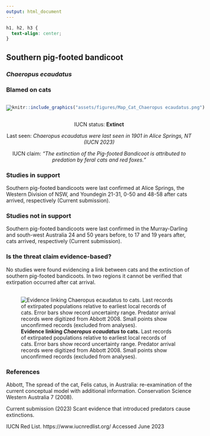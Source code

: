 ```yaml
---
output: html_document
---
```

```css
h1, h2, h3 {
  text-align: center;
}
```

## **Southern pig-footed bandicoot**
### *Chaeropus ecaudatus*
### Blamed on cats

:::: {style="display: flex;"}

::: {}

[![](assets/photos/Chaeropus ecaudatus.png)](https://www.inaturalist.org/photos/136746?size=original)

:::

::: {}

:::

::: {}
  ```r
  knitr::include_graphics("assets/figures/Map_Cat_Chaeropus ecaudatus.png")
  ```
:::

::::

<center>
IUCN status: **Extinct**

Last seen: *Chaeropus ecaudatus were last seen in 1901 in Alice Springs, NT (IUCN 2023)*

IUCN claim: *"The extinction of the Pig-footed Bandicoot is attributed to predation by feral cats and red foxes."*

</center>


### Studies in support

Southern pig-footed bandicoots were last confirmed at Alice Springs, the Western Division of NSW, and Youndegin 21-31, 0-50 and 48-58 after cats arrived, respectively (Current submission).

### Studies not in support

Southern pig-footed bandicoots were last confirmed in the Murray-Darling and south-west Australia 24 and 50 years before, to 17 and 19 years after, cats arrived, respectively (Current submission).

### Is the threat claim evidence-based?

No studies were found evidencing a link between cats and the extinction of southern pig-footed bandicoots. In two regions it cannot be verified that extirpation occurred after cat arrival.
<br>
<br>

![**Evidence linking *Chaeropus ecaudatus* to cats.** Last records of extirpated populations relative to earliest local records of cats. Error bars show record uncertainty range. Predator arrival records were digitized from Abbott 2008. Small points show unconfirmed records (excluded from analyses).](assets/figures/Main_Evidence_Cat_Chaeropus ecaudatus.png)

### References



Abbott, The spread of the cat, Felis catus, in Australia: re-examination of the current conceptual model with additional information. Conservation Science Western Australia 7 (2008).

Current submission (2023) Scant evidence that introduced predators cause extinctions.

IUCN Red List. https://www.iucnredlist.org/ Accessed June 2023

